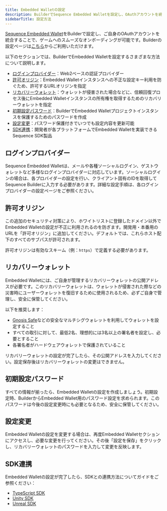 ```yaml
---
title: Embedded Walletの設定
description: BuilderでSequence Embedded Walletを設定し、OAuthアカウントを統合することで、ユーザーを簡単にゲームにオンボードできます。Google認証やApple認証などのログインプロバイダーの設定方法、セキュリティのための許可オリジン指定、リカバリーウォレットの設定、初期設定の作成方法についてご案内します。
sidebarTitle: 設定方法
---
```


[Sequence Embedded Wallet](https://sequence.build/project/default/embedded-wallet?tab=config)をBuilderで設定し、ご自身のOAuthアカウントを統合することで、ゲームへのスムーズなオンボーディングが可能です。Builderの設定ページは[こちら](https://sequence.build/project/default/embedded-wallet)からご利用いただけます。

以下のセクションでは、BuilderでEmbedded Walletを設定するさまざまな方法について説明します。
- [ログインプロバイダー](/solutions/builder/embedded-wallet#login-providers)：Web2ベースの認証プロバイダー
- [許可オリジン](/solutions/builder/embedded-wallet#allowed-origins)：Embedded Walletインスタンスへの不正な設定キー利用を防ぐため、許可するURLオリジンを指定
- [リカバリーウォレット](/solutions/builder/embedded-wallet#recovery-wallet)：ウォレットが侵害された場合などに、信頼回復プロセス後にEmbedded Walletインスタンスの所有権を取得するためのリカバリーウォレットを指定
- [初期設定パスワード](/solutions/builder/embedded-wallet#initial-configuration-password)：BuilderでEmbedded Walletプロジェクトインスタンスを保護するためのパスワードを作成
- [設定変更](/solutions/builder/embedded-wallet#configuration-changes)：パスワード保護付きでいつでも設定内容を更新可能
- [SDK連携](/solutions/builder/embedded-wallet#sdk-integrations)：開発者が各プラットフォームでEmbedded Walletを実装できるSequence SDK製品

## ログインプロバイダー
Sequence Embedded Walletは、メールや各種ソーシャルログイン、ゲストウォレットなど多様なログインプロバイダーに対応しています。ソーシャルログインの場合は、各プロバイダーの設定を行い、クライアント固有のIDを取得してSequence Builderに入力する必要があります。詳細な設定手順は、各ログインプロバイダーの設定ページをご参照ください。

## 許可オリジン
この追加のセキュリティ対策により、ホワイトリストに登録したドメイン以外でEmbedded Walletの設定が不正に利用されるのを防ぎます。開発用・本番用のURLを「許可オリジン」に追加してください。デフォルトでは、これらホスト配下のすべてのサブパスが許可されます。

許可オリジンは有効なスキーム（例：`https`）で定義する必要があります。

## リカバリーウォレット
Embedded Walletには、ご自身が管理するリカバリーウォレットの公開アドレスが必要です。このリカバリーウォレットは、ウォレットが侵害された際などの災害時にユーザーウォレットを復旧するために使用されるため、必ずご自身で管理し、安全に保管してください。

以下を推奨します：
- [Gnosis Safe](https://safe.global/)などの安全なマルチシグウォレットを利用してウォレットを設定すること
- すべての取引に対して、最低2名、理想的には3名以上の署名者を設定し、必要とすること
- 各署名者がハードウェアウォレットで保護されていること

リカバリーウォレットの設定が完了したら、その公開アドレスを入力してください。設定保存後はリカバリーウォレットの変更はできません。

## 初期設定パスワード
すべての情報が揃ったら、Embedded Walletの設定を作成しましょう。初期設定時、BuilderからEmbedded Wallet用のパスワード設定を求められます。このパスワードは今後の設定変更時にも必要となるため、安全に保管してください。

## 設定変更
Embedded Walletの設定を変更する場合は、再度Embedded Walletセクションにアクセスし、必要な変更を行ってください。その後「設定を保存」をクリックし、リカバリーウォレットのパスワードを入力して変更を反映します。

## SDK連携
Embedded Walletの設定が完了したら、SDKとの連携方法についてガイドをご参照ください：
- [TypeScript SDK](/solutions/wallets/embedded-wallet/overview)
- [Unity SDK](/sdk/unity/overview)
- [Unreal SDK](/sdk/unreal/introduction)